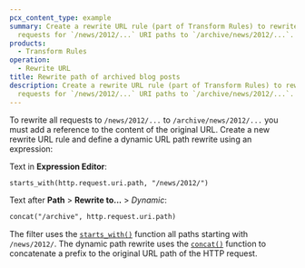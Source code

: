 ```yaml
---
pcx_content_type: example
summary: Create a rewrite URL rule (part of Transform Rules) to rewrite any
  requests for `/news/2012/...` URI paths to `/archive/news/2012/...`.
products:
  - Transform Rules
operation:
  - Rewrite URL
title: Rewrite path of archived blog posts
description: Create a rewrite URL rule (part of Transform Rules) to rewrite any
  requests for `/news/2012/...` URI paths to `/archive/news/2012/...`.
---
```



To rewrite all requests to `/news/2012/...` to `/archive/news/2012/...` you must add a reference to the content of the original URL. Create a new rewrite URL rule and define a dynamic URL path rewrite using an expression:

<Example>

Text in **Expression Editor**:

```txt
starts_with(http.request.uri.path, "/news/2012/")
```

Text after **Path** > **Rewrite to...** > _Dynamic_:

```txt
concat("/archive", http.request.uri.path)
```

</Example>

The filter uses the [`starts_with()`](/ruleset-engine/rules-language/functions/#starts_with) function all paths starting with `/news/2012/`. The dynamic path rewrite uses the [`concat()`](/ruleset-engine/rules-language/functions/#concat) function to concatenate a prefix to the original URL path of the HTTP request.
